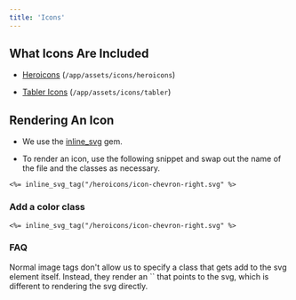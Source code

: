 ```yaml
---
title: 'Icons'
---
```


## What Icons Are Included

* [Heroicons](https://heroicons.com) (`/app/assets/icons/heroicons`)

* [Tabler Icons](https://tabler.io/icons) (`/app/assets/icons/tabler`)

## Rendering An Icon

* We use the [inline\_svg](https://github.com/jamesmartin/inline_svg) gem.&#x20;

* To render an icon, use the following snippet and swap out the name of the file and the classes as necessary.

```erb
<%= inline_svg_tag("/heroicons/icon-chevron-right.svg" %>
```

### Add a color class

```erb
<%= inline_svg_tag("/heroicons/icon-chevron-right.svg" %>
```

### FAQ

<Accordion title="Why use inline_svg instead of a normal image or asset tag?" defaultOpen={false}>
  Normal image tags don't allow us to specify a class that gets add to the svg element itself. Instead, they render an `<img>` that points to the svg, which is different to rendering the svg directly.
</Accordion>